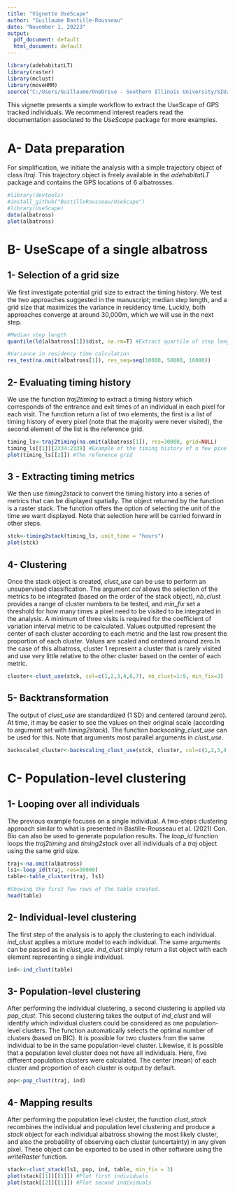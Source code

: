 ```yaml
---
title: "Vignette UseScape"
author: "Guillaume Bastille-Rousseau"
date: "November 1, 20223"
output:
  pdf_document: default
  html_document: default
---
```

``` r
library(adehabitatLT)
library(raster)
library(mclust)
library(moveHMM)
source("C:/Users/Guillaume/OneDrive - Southern Illinois University/SIU/Analyses/UseScape/UseScape/R/usescape_PACKAGE.R")
```

This vignette presents a simple workflow to extract the UseScape of GPS tracked individuals. We recommend interest readers read the documentation associated to the *UseScape* package for more examples.

# A- Data preparation
For simplification, we initiate the analysis with a simple trajectory object of class *ltraj*. This trajectory object is freely available in the *adehabitatLT* package and contains the GPS locations of 6 albatrosses. 
``` r
#library(devtools)
#install_github("BastilleRousseau/UseScape")
#library(UseScape)
data(albatross)
plot(albatross)
```

# B- UseScape of a single albatross 

## 1- Selection of a grid size 
We first investigate potential grid size to extract the timing history. We test the two approaches suggested in the manuscript; median step length, and a grid size that maximizes the variance in residency time. Luckily, both approaches converge at around 30,000m, which we will use in the next step.  

``` r
#Median step length
quantile(ld(albatross[1])$dist, na.rm=T) #Extract quartile of step length

#Variance in residency time calculation
res_test(na.omit(albatross[1]), res_seq=seq(10000, 50000, 10000))  
```


## 2- Evaluating timing history 
We use the function *traj2timing* to extract a timing history which corresponds of the entrance and exit times of an individual in each pixel for each visit. The function return a list of two elements, the first is a list of timing history of every pixel (note that the majority were never visited), the second element of the list is the reference grid. 
``` r
timing_ls<-traj2timing(na.omit(albatross[1]), res=30000, grid=NULL)
timing_ls[[1]][2334:2339] #Example of the timing history of a few pixels
plot(timing_ls[[2]]) #The reference grid 

```

## 3 - Extracting timing metrics 
We then use *timing2stack* to convert the timing history into a series of metrics that can be displayed spatially. The object returned by the function is a raster stack. The function offers the option of selecting the unit of the time we want displayed. Note that selection here will be carried forward in other steps. 
``` r
stck<-timing2stack(timing_ls, unit_time = "hours") 
plot(stck)
```

## 4- Clustering
Once the stack object is created, *clust_use* can be use to perform an unsupervised classification. The argument *col* allows the selection of the metrics to be integrated (based on the order of the stack object), *nb_clust* provides a range of cluster numbers to be tested, and *min_fix* set a threshold for how many times a pixel need to be visited to be integrated in the analysis. A minimum of three visits is required for the coefficient of variation interval metric to be calculated. Values outputted represent the center of each cluster according to each metric and the last row present the proportion of each cluster. Values are scaled and centered around zero.In the case of this albatross, cluster 1 represent a cluster that is rarely visited and use very little relative to the other cluster based on the center of each metric.   
``` r
cluster<-clust_use(stck, col=c(1,2,3,4,6,7), nb_clust=1:9, min_fix=3)  
```

## 5- Backtransformation 
The output of *clust_use* are standardized (1 SD) and centered (around zero). At time, it may be easier to see the values on their original scale (according to argument set with *timing2stack*). The function *backscaling_clust_use* can be used for this. Note that arguments most parallel arguments in *clust_use*. 
``` r
backscaled_cluster<-backscaling_clust_use(stck, cluster, col=c(1,2,3,4,6,7), min_fix=3) 
```

# C- Population-level clustering

## 1- Looping over all individuals 
The previous example focuses on a single individual. A two-steps clustering approach similar to what is presented in Bastille-Rousseau et al. (2021) Con. Bio can also be used to generate population results. The *loop_id* function loops the *traj2timing* and *timing2stack* over all individuals of a *traj* object using the same grid size. 
``` r
traj<-na.omit(albatross)
ls1<-loop_id(traj, res=30000)
table<-table_cluster(traj, ls1)

#Showing the first few rows of the table created. 
head(table)
```

## 2- Individual-level clustering 
The first step of the analysis is to apply the clustering to each individual. *ind_clust* applies a mixture model to each individual. The same arguments can be passed as in *clust_use*. *ind_clust* simply return a list object with each element representing a single individual. 

``` r
ind<-ind_clust(table)
```

## 3- Population-level clustering 
After performing the individual clustering, a second clustering is applied via *pop_clust*. This second clustering takes the output of *ind_clust* and will identify which individual clusters could be considered as one population-level clusters. The function automatically selects the optimal number of clusters (based on BIC). It is possible for two clusters from the same individual to be in the same population-level cluster. Likewise, it is possible that a population level cluster does not have all individuals. Here, five different population clusters were calculated. The center (mean) of each cluster and proportion of each cluster is output by default. 
``` r
pop<-pop_clust(traj, ind)
```


## 4- Mapping results 
After performing the population level cluster, the function  *clust_stack* recombines the individual and population level clustering and produce a *stack* object for each individual albatross showing the most likely cluster, and also the probability of observing each cluster (uncertainty) in any given pixel. These object can be exported to be used in other software using the *writeRaster* function. 

``` r
stack<-clust_stack(ls1, pop, ind, table, min_fix = 3)
plot(stack[[1]][[1]]) #Plot first individuals 
plot(stack[[2]][[1]]) #Plot second individuals
```
